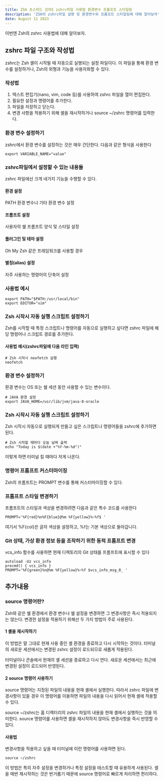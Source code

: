 ```yaml
---
title: ZSH 초스피드 강의5 zshrc파일 사용법 환경변수 프롬프트 스타일링
description: 'ZSH의 zshrc파일 설명 및 환경변수와 프롬프트 스타일링에 대해 알아보자'
date: August 11 2023
---
```


이번엔 Zsh의 zshrc 사용법에 대해 알아보자.

## zshrc 파일 구조와 작성법

zshrc는 Zsh 셸이 시작될 때 자동으로 실행되는 설정 파일이다. 이 파일을 통해 환경 변수를 설정하거나, Zsh의 외형과 기능을 사용자화할 수 있다.

### 작성법

1. 텍스트 편집기(nano, vim, code 등)를 사용하여 zshrc 파일을 열어 편집한다.
2. 필요한 설정과 명령어를 추가한다.
3. 파일을 저장하고 닫는다.
4. 변경 사항을 적용하기 위해 셸을 재시작하거나 source ~/zshrc 명령어를 입력한다.

### 환경 변수 설정하기

zshrc에서 환경 변수를 설정하는 것은 매우 간단한다. 다음과 같은 형식을 사용한다

```
export VARIABLE_NAME="value"
```

### zshrc파일에서 설정할 수 있는 내용들

zshrc 파일에선 크게 네가지 기능을 수행할 수 있다.

#### 환경 설정

PATH 환경 변수나 기타 환경 변수 설정

#### 프롬프트 설정

사용자의 쉘 프롬프트 양식 및 스타일 설정

#### 플러그인 및 테마 설정

Oh My Zsh 같은 프레임워크를 사용할 경우

#### 별칭(alias) 설정

자주 사용하는 명령어의 단축어 설정

### 사용법 예시

```
export PATH="$PATH:/usr/local/bin"
export EDITOR="vim"
```

### Zsh 시작시 자동 실행 스크립트 설정하기

Zsh를 시작할 때 특정 스크립트나 명령어를 자동으로 실행하고 싶다면 zshrc 파일에 해당 명령어나 스크립트 경로를 추가한다.

#### 사용법 예시(zshrc파일에 다음 라인 입력)

```
# Zsh 시작시 neofetch 실행
neofetch
```

### 환경 변수 설정하기

환경 변수는 OS 또는 쉘 세션 동안 사용할 수 있는 변수이다.

```
# JAVA 환경 설정
export JAVA_HOME=/usr/lib/jvm/java-8-oracle
```

### Zsh 시작시 자동 실행 스크립트 설정하기

Zsh 시작시 자동으로 실행되게 만들고 싶은 스크립트나 명령어들을 zshrc에 추가하면 된다.

```
# Zsh 시작할 때마다 오늘 날짜 출력
echo "Today is $(date +"%Y-%m-%d")"
```

이렇게 하면 터미널 킬 때마다 저게 나온다.

### 명령어 프롬프트 커스터마이징

Zsh의 프롬프트는 PROMPT 변수를 통해 커스터마이징할 수 있다.

### 프롬프트 스타일 변경하기

프롬프트의 스타일과 색상을 변경하려면 다음과 같은 특수 코드를 사용한다

```
PROMPT='%F{red}%n%F{blue}@%m %F{yellow}%~%f$ '
```

여기서 %F{col}은 글자 색상을 설정하고, %f는 기본 색상으로 돌아갑니다.

### Git 상태, 가상 환경 정보 등을 조작하기 위한 동적 프롬프트 변경

vcs_info 함수를 사용하면 현재 디렉토리의 Git 상태를 프롬프트에 표시할 수 있다

```
autoload -Uz vcs_info
precmd() { vcs_info }
PROMPT='%F{green}%n@%m %F{yellow}%~%f $vcs_info_msg_0_ '
```

## 추가내용

### source 명령어란?

Zsh와 같은 쉘 환경에서 환경 변수나 쉘 설정을 변경하면 그 변경사항은 즉시 적용되지는 않는다.
변경한 설정을 적용하기 위해선 두 가지 방법이 주로 사용된다.

#### 1 셸을 재시작하기

이 방법은 말 그대로 현재 사용 중인 셸 환경을 종료하고 다시 시작하는 것이다.
터미널의 새로운 세션에서는 변경된 zshrc 설정이 로드되므로 새롭게 적용된다.

터미널이나 콘솔에서 현재의 셸 세션을 종료하고 다시 연다.
새로운 세션에서는 최근에 변경된 설정이 로드되어 반영된다.

#### 2 source 명령어 사용하기

source 명령어는 지정된 파일의 내용을 현재 셸에서 실행한다. 따라서 zshrc 파일에 변경사항이 있을 경우 이 명령어를 이용하면 파일의 내용을 다시 읽어서 현재 셸에 적용할 수 있다.

source ~/zshrc는 홈 디렉터리의 zshrc 파일의 내용을 현재 셸에서 실행하는 것을 의미한다.
source 명령어를 사용하면 셸을 재시작하지 않아도 변경사항을 즉시 반영할 수 있다.

#### 사용법

변경사항을 적용하고 싶을 때 터미널에 이런 명령어를 사용하면 된다.

```
source ~/zshrc
```

이 방법은 특히 자주 설정을 변경하거나 특정 설정을 테스트할 때 유용하게 사용된다. 셸을 매번 재시작하는 것은 번거롭기 때문에 source 명령어로 빠르게 처리하면 편리하다.
